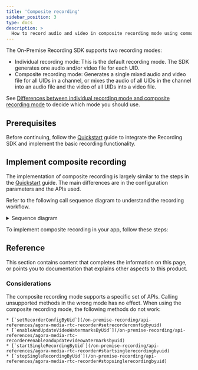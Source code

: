 ```yaml
---
title: 'Composite recording'
sidebar_position: 3
type: docs
description: >
  How to record audio and video in composite recording mode using command line. 
---
```




The On-Premise Recording SDK supports two recording modes:

- Individual recording mode: This is the default recording mode. The SDK generates one audio and/or video file for each UID. 
- Composite recording mode: Generates a single mixed audio and video file for all UIDs in a channel, or mixes the audio of all UIDs in the channel into an audio file and the video of all UIDs into a video file.

See [Differences between individual recording mode and composite recording mode](https://docs.agora.io/en/help/integration-issues/recording_mode) to decide which mode you should use.

## Prerequisites

Before continuing, follow the [Quickstart](/on-premise-recording/get-started/quickstart) guide to integrate the Recording SDK and implement the basic recording functionality.

## Implement composite recording

The implementation of composite recording is largely similar to the steps in the [Quickstart](/on-premise-recording/get-started/quickstart) guide. The main differences are in the configuration parameters and the APIs used.

Refer to the following call sequence diagram to understand the recording workflow.

<details>
<summary>Sequence diagram</summary>

![Sequence diagram](/images/on-premise-recording/composite-recording-logic.svg)
</details>

To implement composite recording in your app, follow these steps:

<Implementation/>

## Reference

This section contains content that completes the information on this page, or points you to documentation that explains other aspects to this product.

### Considerations

The composite recording mode supports a specific set of APIs. Calling unsupported methods in the wrong mode has no effect. When using the composite recording mode, the following methods do not work:

    * [`setRecorderConfigByUid`](/on-premise-recording/api-references/agora-media-rtc-recorder#setrecorderconfigbyuid)
    * [`enableAndUpdateVideoWatermarksByUid`](/on-premise-recording/api-references/agora-media-rtc-recorder#enableandupdatevideowatermarksbyuid)
    * [`startSingleRecordingByUid`](/on-premise-recording/api-references/agora-media-rtc-recorder#startsinglerecordingbyuid)
    * [`stopSingleRecordingByUid`](/on-premise-recording/api-references/agora-media-rtc-recorder#stopsinglerecordingbyuid)
